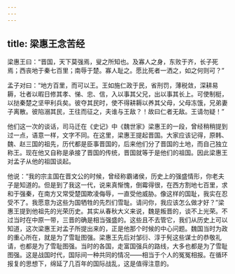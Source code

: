 ```yaml
---
---
---
```

title: 梁惠王念苦经
---




梁惠王曰：“晋国，天下莫强焉，叟之所知也。及寡人之身，东败于齐，长子死焉；西丧地于秦七百里；南辱于楚。寡人耻之。愿比死者一洒之，如之何则可？”

孟子对曰：“地方百里，而可以王。王如施仁政于民，省刑罚，薄税敛，深耕易耨，壮者以暇日修其孝、悌、忠、信，入以事其父兄，出以事其长上。可使制梃，以挞秦楚之坚甲利兵矣。彼夺其民时，使不得耕耨以养其父母，父母冻饿，兄弟妻子离散。彼陷溺其民，王往而征之，夫谁与王敌？！故曰仁者无敌。王请勿疑！”

他们这一次的谈话，司马迁在《史记》中《魏世家》梁惠王的一段，曾经稍稍提到过一点，语意一样，文字不同。在这里，梁惠王提起晋国。大家应该记得，原韩、魏、赵三国的祖先，历代都是臣事晋国的，后来他们分了晋国的土地，而自己独立称王。现在他又自称是承接了晋国的传统，晋国就等于是他们的祖国。因此梁惠王对孟子从他的祖国谈起。

他说：“我的宗主国在晋文公的时候，曾经称霸诸侯，历史上的强盛情形，你老夫子是知道的。但是到了我这一代，说来真惭愧，倒霉得很，在西方割地七百里，求和于强秦，在南方又常受楚国欺凌侮辱，一直受他威胁。像这样的国耻，我实在忍受不了。我愿意为这些为国牺牲的先烈们雪耻。请问你，我应该怎么做才好？”梁惠王提到他祖先的光荣历史。其实从春秋大义来说，魏是叛晋的，谈不上光荣。不过当时在中原一带，三晋的确是相当强盛的。这些且不去管它，我们从历史上可以知道，这次梁惠王对孟子所提出来的，正是他那个时候的中心问题。魏国当时为政的重心所在，就是为了雪耻图强。梁惠王先后对邹衍、淳于髡这些谋士的恭敬礼请，也都是为了雪耻图强。当时的各国，走富国强兵的路线，大多也都是为了雪耻图强。这是战国时代，国际间一种共同的情况——相当于个人的冤冤相报。在循环报复的思想下，绵延了几百年的国际战乱，这是值得注意的。